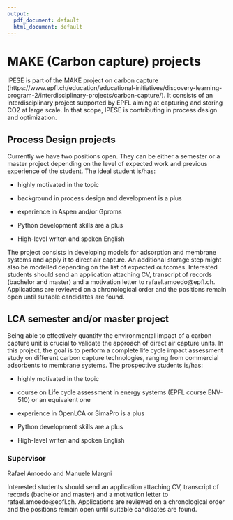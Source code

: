 ```yaml
---
output:
  pdf_document: default
  html_document: default
---
```

# MAKE (Carbon capture) projects

IPESE is part of the MAKE project on carbon capture (https://www.epfl.ch/education/educational-initiatives/discovery-learning-program-2/interdisciplinary-projects/carbon-capture/). It consists of an interdisciplinary project supported by EPFL aiming at capturing and storing CO2 at large scale. In that scope, IPESE is contributing in process design and optimization.

## Process Design projects

Currently we have two positions open. They can be either a semester or a master project depending on the level of expected work and previous experience of the student.
The ideal student is/has:

- highly motivated in the topic

- background in process design and development is a plus

- experience in Aspen and/or Gproms

- Python development skills are a plus

- High-level writen and spoken English

The project consists in developing models for adsorption and membrane systems and apply it to direct air capture. An additional storage step might also be modelled depending on the list of expected outcomes.
Interested students should send an application attaching CV, transcript of records (bachelor and master) and a motivation letter to rafael.amoedo@epfl.ch. Applications are reviewed on a chronological order and the positions remain open until suitable candidates are found.


## LCA semester and/or master project

Being able to effectively quantify the environmental impact of a carbon capture unit is crucial to validate the approach of direct air capture units. In this project, the goal is to perform a complete life cycle impact assessment study on different carbon capture technologies, ranging from commercial adsorbents to membrane systems. The prospective students is/has:


- highly motivated in the topic

- course on Life cycle assessment in energy systems (EPFL course ENV-510) or an equivalent one

- experience in OpenLCA or SimaPro is a plus

- Python development skills are a plus

- High-level writen and spoken English

### Supervisor
Rafael Amoedo and Manuele Margni

Interested students should send an application attaching CV, transcript of records (bachelor and master) and a motivation letter to rafael.amoedo@epfl.ch. Applications are reviewed on a chronological order and the positions remain open until suitable candidates are found.

